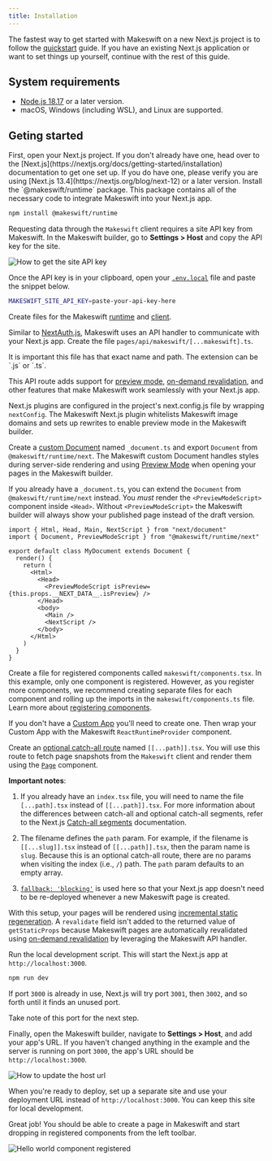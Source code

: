 ```yaml
---
title: Installation
---
```



The fastest way to get started with Makeswift on a new Next.js project is to follow the
[quickstart](/developer/quickstart) guide. If you have an existing Next.js application
or want to set things up yourself, continue with the rest of this guide.

## System requirements

- [Node.js 18.17](https://nodejs.org/en) or a later version.
- macOS, Windows (including WSL), and Linux are supported.

## Geting started

<Steps>
  <Step title="Open your Next.js project">
    First, open your Next.js project. If you don't already have one, head over to
    the [Next.js](https://nextjs.org/docs/getting-started/installation)
    documentation to get one set up. If you do have one, please verify you are
    using [Next.js 13.4](https://nextjs.org/blog/next-12) or a later version.
  </Step>
  <Step title="Install dependencies">
  Install the `@makeswift/runtime` package. This package contains all of the necessary
  code to integrate Makeswift into your Next.js app.

```bash
npm install @makeswift/runtime
```

  </Step>
  <Step title="Add API key to environment variables">
  
Requesting data through the `Makeswift` client requires a site API key from Makeswift. In the Makeswift builder, go to **Settings > Host** and copy the API key for the site.

<Frame>
  <img src="/images/site-api-key.gif" alt="How to get the site API key" />
</Frame>

Once the API key is in your clipboard, open your [`.env.local`](https://nextjs.org/docs/pages/building-your-application/configuring/environment-variables) file and paste the snippet below.

```sh
MAKESWIFT_SITE_API_KEY=paste-your-api-key-here
```

  </Step>
  <Step title="Add Makeswift runtime and client">
  
Create files for the Makeswift [runtime](/developer/reference/runtime/constructor) and [client](/developer/reference/client/constructor).

<CodeGroup>
  <RuntimeExample />
  <ClientExample />
</CodeGroup>

</Step>
  <Step title="Add the Makeswift API handler">
  
Similar to [NextAuth.js](https://next-auth.js.org/), Makeswift uses an API handler to communicate with your Next.js app. Create the file `pages/api/makeswift/[...makeswift].ts`.

<Info>
  It is important this file has that exact name and path. The extension can be
  `.js` or `.ts`.
</Info>

<ApiHandlerExample />

This API route adds support for
[preview mode](https://nextjs.org/docs/pages/building-your-application/configuring/preview-mode),
[on-demand revalidation](https://nextjs.org/docs/pages/building-your-application/data-fetching/incremental-static-regeneration#on-demand-revalidation),
and other features that make Makeswift work seamlessly with your Next.js app.

  </Step>
  <Step title="Add the Next.js plugin">
  
Next.js plugins are configured in the project's next.config.js file by wrapping `nextConfig`. The Makeswift Next.js plugin whitelists Makeswift image domains and sets up rewrites to enable preview mode in the Makeswift builder.

<NextConfigExample />

  </Step>
  <Step title="Set up a custom Document">
  
Create a [custom Document](https://nextjs.org/docs/pages/building-your-application/routing/custom-document) named `_document.ts` and export `Document` from `@makeswift/runtime/next`. 
The Makeswift custom Document handles styles during server-side rendering and using [Preview Mode](https://nextjs.org/docs/pages/building-your-application/configuring/preview-mode) when opening your pages in the Makeswift builder.

<DocumentExample />

If you already have a `_document.ts`, you can extend the `Document` from `@makeswift/runtime/next` instead. You _must_ render the `<PreviewModeScript>` component inside `<Head>`. Without
`<PreviewModeScript>` the Makeswift builder will always show your published page instead of the
draft version.

```tsx pages/_document.tsx
import { Html, Head, Main, NextScript } from "next/document"
import { Document, PreviewModeScript } from "@makeswift/runtime/next"

export default class MyDocument extends Document {
  render() {
    return (
      <Html>
        <Head>
          <PreviewModeScript isPreview={this.props.__NEXT_DATA__.isPreview} />
        </Head>
        <body>
          <Main />
          <NextScript />
        </body>
      </Html>
    )
  }
}
```

  </Step>
  <Step title="Register components with Makeswift">
  
Create a file for registered components called `makeswift/components.tsx`. In this example, only one component is registered. However, as you register more components, we recommend creating separate files for each component and rolling up the imports in the `makeswift/components.ts` file. Learn more about [registering components](/developer/reference/runtime/register-component).

<ComponentsExample />

  </Step>
  <Step title="Provide the runtime to Custom App">

If you don't have a [Custom App](https://nextjs.org/docs/pages/building-your-application/routing/custom-app) you'll need to create one. Then wrap your Custom App with the Makeswift `ReactRuntimeProvider` component.

<PagesAppExample />

  </Step>

  <Step title="Add a route for Makeswift pages">
  
Create an [optional catch-all route](https://nextjs.org/docs/pages/building-your-application/routing/dynamic-routes#optional-catch-all-segments) named `[[...path]].tsx`. You will use this route to fetch page snapshots from the `Makeswift` client and render them using the [`Page`](/developer/reference/components/page) component.

<PagesCatchAllExample />

**Important notes**:

1. If you already have an `index.tsx` file, you will need to name the file `[...path].tsx` instead of `[[...path]].tsx`. For more information about the differences between catch-all and optional catch-all segments, refer to the Next.js [Catch-all segments](https://nextjs.org/docs/pages/building-your-application/routing/dynamic-routes#catch-all-segments) documentation.

2. The filename defines the `path` param. For example, if the filename is `[[...slug]].tsx` instead of `[[...path]].tsx`, then the param name is `slug`. Because this is an optional catch-all route, there are no params when visiting the index (i.e., `/`) path. The `path` param defaults to an empty array.

3. [`fallback: 'blocking'`](https://nextjs.org/docs/pages/api-reference/functions/get-static-paths#fallback-blocking) is used here so that your Next.js app doesn't need to be re-deployed whenever a new Makeswift page is created.

With this setup, your pages will be rendered using
[incremental static regeneration](https://nextjs.org/docs/pages/building-your-application/data-fetching/incremental-static-regeneration).
A `revalidate` field isn't added to the returned value of `getStaticProps` because
Makeswift pages are automatically revalidated using
[on-demand revalidation](https://nextjs.org/basic-features/data-fetching/incremental-static-regeneration#on-demand-revalidation)
by leveraging the Makeswift API handler.

  </Step>
  
  <Step title="Start the local dev server">
  
Run the local development script. This will start the Next.js app at `http://localhost:3000`.

```bash
npm run dev
```

If port `3000` is already in use, Next.js will try port `3001`, then `3002`, and so forth until it finds an
unused port.

<Note>Take note of this port for the next step.</Note>

  </Step>
  <Step title="Add your app's URL to Makeswift">
  
Finally, open the Makeswift builder, navigate to **Settings > Host**, and add your app's URL. If you haven't changed anything in the example and the server is running on port `3000`, the app's URL should be
`http://localhost:3000`.

<Frame>
  <img src="/images/host-url.gif" alt="How to update the host url" />
</Frame>

When you're ready to deploy, set up a separate site and use your deployment URL
instead of `http://localhost:3000`. You can keep this site for local development.

  </Step>
  <Step title="Start building">
  
Great job! You should be able to create a page in Makeswift and start dropping in registered
components from the left toolbar.

<Frame>
  <img
    src="/images/hello-world-registered.png"
    alt="Hello world component registered"
  />
</Frame>

</Step>
</Steps>
